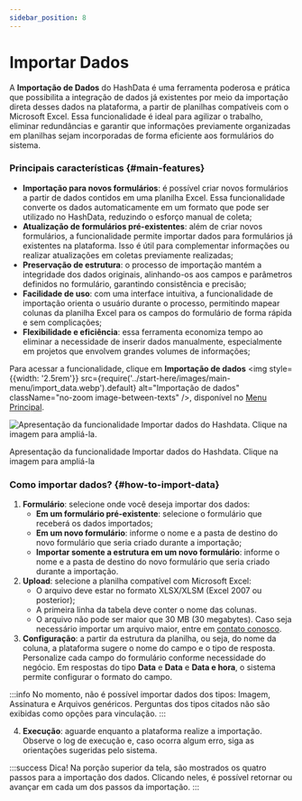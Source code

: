 ```yaml
---
sidebar_position: 8
---
```


# Importar Dados

A **Importação de Dados** do HashData é uma ferramenta poderosa e prática que possibilita a integração de dados já
existentes por meio da importação direta desses dados na plataforma, a partir de planilhas compatíveis com o Microsoft Excel.
Essa funcionalidade é ideal para agilizar o trabalho, eliminar redundâncias e garantir que informações previamente
organizadas em planilhas sejam incorporadas de forma eficiente aos formulários do sistema.

### Principais características {#main-features}
- **Importação para novos formulários**: é possível criar novos formulários a partir de dados contidos em uma planilha Excel.
Essa funcionalidade converte os dados automaticamente em um formato que pode ser utilizado no HashData, reduzindo o esforço
manual de coleta;
- **Atualização de formulários pré-existentes**: além de criar novos formulários, a funcionalidade permite importar dados para
formulários já existentes na plataforma. Isso é útil para complementar informações ou realizar atualizações em coletas previamente
realizadas;
- **Preservação de estrutura**: o processo de importação mantém a integridade dos dados originais, alinhando-os aos campos
e parâmetros definidos no formulário, garantindo consistência e precisão;
- **Facilidade de uso**: com uma interface intuitiva, a funcionalidade de importação orienta o usuário durante o processo,
permitindo mapear colunas da planilha Excel para os campos do formulário de forma rápida e sem complicações;
- **Flexibilidade e eficiência**: essa ferramenta economiza tempo ao eliminar a necessidade de inserir dados manualmente,
especialmente em projetos que envolvem grandes volumes de informações;

Para acessar a funcionalidade, clique em **Importação de dados** <img style={{width: '2.5rem'}}
src={require('../start-here/images/main-menu/import_data.webp').default} alt="Importação de dados"
className="no-zoom image-between-texts" />, disponível no [Menu Principal](/start-here/main-page#main-menu).

![Apresentação da funcionalidade Importar dados do Hashdata. Clique na imagem para ampliá-la.](./images/import_data.gif
"Apresentação da funcionalidade Importar dados do Hashdata. Clique na imagem para ampliá-la.")
<p className="image-caption">Apresentação da funcionalidade Importar dados do Hashdata. Clique na imagem para ampliá-la</p>

### Como importar dados? {#how-to-import-data}
1. **Formulário**: selecione onde você deseja importar dos dados:
   - **Em um formulário pré-existente**: selecione o formulário que receberá os dados importados;
   - **Em um novo formulário**: informe o nome e a pasta de destino do novo formulário que seria criado durante a
   importação;
   - **Importar somente a estrutura em um novo formulário**: informe o nome e a pasta de destino do novo formulário
   que seria criado durante a importação.
2. **Upload**: selecione a planilha compatível com Microsoft Excel:
    - O arquivo deve estar no formato XLSX/XLSM (Excel 2007 ou posterior);
    - A primeira linha da tabela deve conter o nome das colunas.
    - O arquivo não pode ser maior que 30 MB (30 megabytes). Caso seja necessário importar um arquivo maior,
   entre em [contato conosco](/#user-support).
3. **Configuração**: a partir da estrutura da planilha, ou seja, do nome da coluna, a plataforma sugere o nome do campo
e o tipo de resposta. Personalize cada campo do formulário conforme necessidade do negócio. Em respostas do tipo **Data**
e **Data** e **Data e hora**, o sistema permite configurar o formato do campo.

:::info
No momento, não é possível importar dados dos tipos: Imagem, Assinatura e Arquivos genéricos. Perguntas dos tipos
citados não são exibidas como opções para vinculação.
:::

4. **Execução**: aguarde enquanto a plataforma realize a importação. Observe o log de execução e, caso ocorra algum erro,
siga as orientações sugeridas pelo sistema.

:::success Dica!
Na porção superior da tela, são mostrados os quatro passos para a importação dos dados. Clicando neles, é possível
retornar ou avançar em cada um dos passos da importação.
:::
